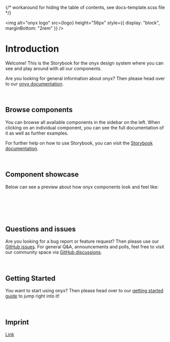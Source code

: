 
{/* workaround for hiding the table of contents, see docs-template.scss file */}

<div className="storybook-hide-toc"></div>

<Meta title="Introduction" />

<img alt="onyx logo" src={logo} height="56px" style={{ display: "block", marginBottom: "2rem" }} />

# Introduction

Welcome! This is the Storybook for the onyx design system where you can see and play around with all our components.

Are you looking for general information about onyx? Then please head over to our <a href="https://onyx.schwarz" target="_blank">onyx documentation</a>.

<br />

## Browse components

You can browse all available components in the sidebar on the left.
When clicking on an individual component, you can see the full documentation of it as well as further examples.

For further help on how to use Storybook, you can visit the <a href="https://storybook.js.org/docs/get-started/browse-stories" target="_blank">Storybook documentation</a>.

<br />

## Component showcase

Below can see a preview about how onyx components look and feel like:

<br />

<Story of={ComponentShowcase} />

<br />
<br />
<br />

## Questions and issues

Are you looking for a bug report or feature request? Then please use our <a href="https://github.com/SchwarzIT/onyx/issues" target="_blank">GitHub issues</a>. For general Q&A, announcements and polls, feel free to visit our community space via <a href="https://github.com/SchwarzIT/onyx/discussions/categories/q-a" target="_blank">GitHub discussions</a>.

<br />

## Getting Started

You want to start using onyx? Then please head over to our <a href="https://onyx.schwarz/development/" target="_blank">getting started guide</a> to jump right into it!

<br />

## Imprint

[Link](https://it.schwarz/impressum)

